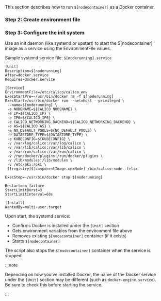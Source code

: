 
This section describes how to run `$[nodecontainer]` as a Docker container.

<NonClusterReadOnlyStep />

### Step 2: Create environment file

<EnvironmentFile nodecontainer='$[nodecontainer]' />

### Step 3: Configure the init system

Use an init daemon (like systemd or upstart) to start the $[nodecontainer] image as a service using the EnvironmentFile values.

Sample systemd service file: `$[noderunning].service`

```shell
[Unit]
Description=$[noderunning]
After=docker.service
Requires=docker.service

[Service]
EnvironmentFile=/etc/calico/calico.env
ExecStartPre=-/usr/bin/docker rm -f $[noderunning]
ExecStart=/usr/bin/docker run --net=host --privileged \
 --name=$[noderunning] \
 -e NODENAME=${CALICO_NODENAME} \
 -e IP=${CALICO_IP} \
 -e IP6=${CALICO_IP6} \
 -e CALICO_NETWORKING_BACKEND=${CALICO_NETWORKING_BACKEND} \
 -e AS=${CALICO_AS} \
 -e NO_DEFAULT_POOLS=${NO_DEFAULT_POOLS} \
 -e DATASTORE_TYPE=${DATASTORE_TYPE} \
 -e KUBECONFIG=${KUBECONFIG} \
 -v /var/log/calico:/var/log/calico \
 -v /var/lib/calico:/var/lib/calico \
 -v /var/run/calico:/var/run/calico \
 -v /run/docker/plugins:/run/docker/plugins \
 -v /lib/modules:/lib/modules \
 -v /etc/pki:/pki \
 $[registry]$[componentImage.cnxNode] /bin/calico-node -felix

ExecStop=-/usr/bin/docker stop $[noderunning]

Restart=on-failure
StartLimitBurst=3
StartLimitInterval=60s

[Install]
WantedBy=multi-user.target
```

Upon start, the systemd service:

- Confirms Docker is installed under the `[Unit]` section
- Gets environment variables from the environment file above
- Removes existing `$[nodecontainer]` container (if it exists)
- Starts `$[nodecontainer]`

The script also stops the `$[nodecontainer]` container when the service is stopped.

:::note

Depending on how you've installed Docker, the name of the Docker service
under the `[Unit]` section may be different (such as `docker-engine.service`).
Be sure to check this before starting the service.

:::
